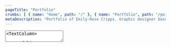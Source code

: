 ```yaml
---
pageTitle: "Portfolio"
crumbs: [ { name: "Home", path: "/" }, { name: "Portfolio", path: "/portfolio" } ]
metaDescription: "Portfolio of Emily-Rose Cripps. Graphic designer based in Oxford, UK. Book-making, exhibition design and more."
---
```


<TextArea>
<TextColumn>

# Portfolio

<center>

To browse some of my work, please select from a category in the links below.
</center>

</TextColumn>
</TextArea>

<NavigationTiles>

<NavigationTile 
    title="Uni Projects"
    linkPage="/portfolio/university"
    imagePath="portfolio/portfolio-university.jpg"
    imageAlt="Uni Projects"
/>

<NavigationTile 
    title="Fakeries & Forgeries"
    linkPage="/portfolio/fakeries"
    imagePath="portfolio/portfolio-fakeries.jpg"
    imageAlt="Fakeries & Forgeries"
/>

<NavigationTile 
    title="Personal Projects"
    linkPage="/portfolio/personal"
    imagePath="portfolio/portfolio-personal.jpg"
    imageAlt="Personal Projects"
/>

</NavigationTiles>

<NavigationTiles>

<NavigationTile 
    title="Competitions"
    linkPage="/portfolio/competitions"
    imagePath="portfolio/portfolio-competitions.jpg"
    imageAlt="Competitions"
/>

<NavigationTile 
    title="Signwriting"
    linkPage="/portfolio/signwriting"
    imagePath="portfolio/portfolio-signwriting.jpg"
    imageAlt="Signwriting"
/>

<NavigationTile 
    title="Illustrations"
    linkPage="/portfolio/illustrations"
    imagePath="portfolio/portfolio-illustrations.jpg"
    imageAlt="Illustrations"
/>

</NavigationTiles>